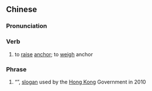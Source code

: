 {{also|起锚}}
==Chinese==
{{zh-forms|s=起锚}}
{{wikipedia|lang=zh}}

===Pronunciation===
{{zh-pron
|m=qǐmáo,er=y
|c=hei2 naau4
|mn=qz,xm,zz:khí-bâu
|cat=v,ph
}}

===Verb===
{{zh-verb}}

# {{lb|zh|nautical}} to [[raise]] [[anchor]]; to [[weigh]] anchor

===Phrase===
{{zh-phrase}}

# “{{w|2010 Hong Kong electoral reform#Act Now|Act Now}}”, [[slogan]] used by the [[Hong Kong]] Government in 2010